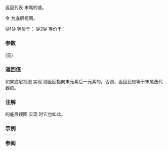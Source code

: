 {{cpp/ranges/adjacent_view/title|end}}
{{cpp/ranges/adjacent_view/navbar}}

{{dcl begin}}
{{dcl|num=1|since=c++23|1=
constexpr auto end() requires (!__SimpleView&lt;V&gt;);
}}
{{dcl|num=2|since=c++23|1=
constexpr auto end() const requires ranges::range&lt;const V&gt;;
}}
{{dcl end}}

返回代表 {{rlpt|/|adjacent_view}} 末尾的{{rlp|iterator|迭代器}}或{{rlp|sentinel|哨位}}。

令 {{rlpt|/#数据成员|''base_''}} 为底层视图。

@1@ 等价于：
{{source|1=
if constexpr (ranges::common_range&lt;V&gt;)
    return /*iterator*/&lt;false&gt;(__as_sentinel{}, ranges::begin(base_), ranges::end(base_));
else
    return /*sentinel*/&lt;false&gt;(ranges::end(base_));
}}
@2@ 等价于：
{{source|1=
if constexpr (ranges::common_range&lt;const V&gt;)
    return /*iterator*/&lt;true&gt;(__as_sentinel{}, ranges::begin(base_), ranges::end(base_));
else
    return /*sentinel*/&lt;true&gt;(ranges::end(base_));
}}

===参数===
(无)

===返回值===
如果底层视图 {{c|V}} 实现 {{lconcept|common_range}} 则返回指向末元素后一元素的{{rlp|iterator|迭代器}}。否则，返回比较等于末尾迭代器的{{rlp|sentinel|哨位}}。

===注解===
{{c|ranges::adjacent_view&lt;V,N&gt;}} 的底层视图 {{c|V}} 实现 {{lconcept|common_range}} 时它也如此。

===示例===
{{example
|code=
|output=
}}

===参阅===
{{dsc begin}}
{{dsc inc|cpp/ranges/adaptor/dsc begin|adjacent_view}}
{{dsc inc|cpp/ranges/dsc end}}
{{dsc end}}

{{langlinks|en|es|ja|ru}}